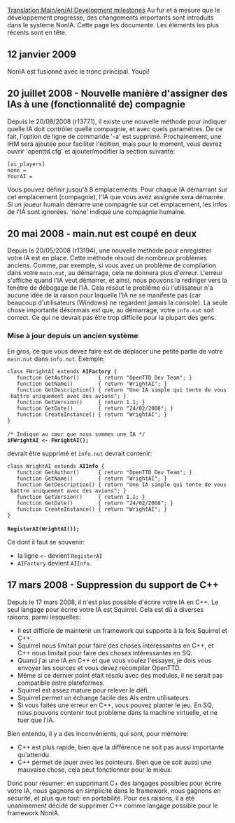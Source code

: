 [[Translation:Main/en/AI:Development milestones]]
{{en/-}}
{{fr/NonIA}}
Au fur et à mesure que le développement progresse, des changements importants sont introduits dans le système NonIA. Cette page les documente. Les éléments les plus récents sont en tête.

== 12 janvier 2009 ==

NonIA est fusionné avec le tronc principal. Youpi!

== 20 juillet 2008 - Nouvelle manière d'assigner des IAs à une (fonctionnalité de) compagnie ==

Depuis le 20/08/2008 (r13771), il existe une nouvelle méthode pour indiquer quelle IA doit contrôler quelle compagnie, et avec quels paramètres. De ce fait, l'option de ligne de commande '-a' est supprimé. Prochainement, une IHM sera ajoutée pour faciliter l'édition, mais pour le moment, vous devrez ouvrir 'openttd.cfg' et ajouter/modifier la section suivante:

 [ai_players]
 none = 
 YourAI =

Vous pouvez définir jusqu'à 8 emplacements. Pour chaque IA démarrant sur cet emplacement (compagnie), l'IA que vous avez assignée sera démarrée. Si un joueur humain démarre une compagnie sur cet emplacement, les infos de l'IA sont ignorées. 'none' indique une compagnie humaine.

== 20 mai 2008 - main.nut est coupé en deux ==

Depuis le 20/05/2008 (r13194), une nouvelle méthode pour enregistrer votre IA est en place. Cette méthode résoud de nombreux problèmes anciens. Comme, par exemple, si vous avez un problème de compilation dans votre <code>main.nut</code>, au démarrage, cela ne donnera plus d'erreur. L'erreur s'affiche quand l'IA veut démarrer, et ainsi, nous pouvons la rediriger vers la fenêtre de débogage de l'IA. Cela résout le problème où l'utilisateur n'a aucune idée de la raison pour laquelle l'IA ne se manifeste pas (car beaucoup d'utilisateurs (Windows) ne regardent jamais la console). La seule chose importante désormais est que, au démarrage, votre <code>info.nut</code> soit correct. Ce qui ne devrait pas être trop difficile pour la plupart des gens.

===Mise à jour depuis un ancien système===

En gros, ce que vous devez faire est de déplacer une petite partie de votre <code>main.nut</code> dans <code>info.nut</code>. Exemple:

 class FWrightAI extends '''AIFactory''' {
 	function GetAuthor()      { return "OpenTTD Dev Team"; }
 	function GetName()        { return "WrightAI"; }
 	function GetDescription() { return "Une IA simple qui tente de vous battre uniquement avec des avions"; }
 	function GetVersion()     { return 1.1; }
 	function GetDate()        { return "24/02/2008"; }
 	function CreateInstance() { return "WrightAI"; }
 }
 
 /* Indique au cœur que nous sommes une IA */
 '''iFWrightAI <- FWrightAI();'''

devrait être supprimé et <code>info.nut</code> devrait contenir:

 class WrightAI extends '''AIInfo''' {
 	function GetAuthor()      { return "OpenTTD Dev Team"; }
 	function GetName()        { return "WrightAI"; }
 	function GetDescription() { return "Une IA simple qui tente de vous battre uniquement avec des avions"; }
 	function GetVersion()     { return 1.1; }
 	function GetDate()        { return "24/02/2008"; }
 	function CreateInstance() { return "WrightAI"; }
 }
 
 '''RegisterAI(WrightAI());'''

Ce dont il faut se souvenir:
* la ligne <code><-</code> devient <code>RegisterAI</code>
* <code>AIFactory</code> devient <code>AIInfo</code>.

== 17 mars 2008 - Suppression du support de C++ ==

Depuis le 17 mars 2008, il n'est plus possible d'écrire votre IA en C++. Le seul langage pour écrire votre IA est Squirrel. Cela est dû à diverses raisons, parmi lesquelles:

* Il est difficile de maintenir un framework qui supporte à la fois Squirrel et C++.
* Squirrel nous limitait pour faire des choses intéressantes en C++, et C++ nous limitait pour faire des choses intéressantes en SQ.
* Quand j'ai une IA en C++ et que vous voulez l'essayer, je dois vous envoyer les sources et vous devez recompiler OpenTTD.
* Même si ce dernier point était résolu avec des modules, il ne serait pas compatible entre plateformes.
* Squirrel est assez mature pour relever le défi.
* Squirrel permet un échange facile des AIs entre utilisateurs.
* Si vous faites une erreur en C++, vous pouvez planter le jeu. En SQ, nous pouvons contenir tout problème dans la machine virtuelle, et ne tuer que l'IA.

Bien entendu, il y a des inconvénients, qui sont, pour mémoire:
* C++ est plus rapide, bien que la différence ne soit pas aussi importante qu'attendu.
* C++ permet de jouer avec les pointeurs. Bien que ce soit aussi une mauvaise chose, cela peut fonctionner pour le mieux.

Donc pour résumer: en supprimant C+ des langages possibles pour écrire votre IA, nous gagnons en simplicité dans le framework, nous gagnons en sécurité, et plus que tout: en portabilité. Pour ces raisons, il a été unanimement décidé de supprimer C++ comme langage possible pour le framework NonIA.